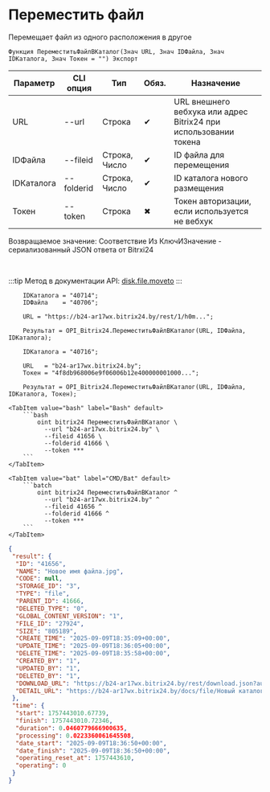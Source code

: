 ﻿---
sidebar_position: 9
description: Переместить файл и другие функции для работы с Bitrix24 в Открытом пакете интеграций - бесплатной open-source библиотеке интеграций для 1С:Предприятие 8, OneScript и CLI
keywords: [1C, 1С, 1С:Предприятие, 1С:Предприятие 8.3, API, Интеграция, Сервисы, Обмен, OneScript, CLI, Bitrix24]
---


# Переместить файл
 Перемещает файл из одного расположения в другое



`Функция ПереместитьФайлВКаталог(Знач URL, Знач IDФайла, Знач IDКаталога, Знач Токен = "") Экспорт`

  | Параметр | CLI опция | Тип | Обяз. | Назначение |
  |-|-|-|-|-|
  | URL | --url | Строка | &#x2714; | URL внешнего вебхука или адрес Bitrix24 при использовании токена |
  | IDФайла | --fileid | Строка, Число | &#x2714; | ID файла для перемещения |
  | IDКаталога | --folderid | Строка, Число | &#x2714; | ID каталога нового размещения |
  | Токен | --token | Строка | &#x2716; | Токен авторизации, если используется не вебхук |

  
  Возвращаемое значение:   Соответствие Из КлючИЗначение - сериализованный JSON ответа от Bitrxi24

<br/>

:::tip
Метод в документации API: [disk.file.moveto](https://dev.1c-bitrix.ru/rest_help/disk/file/disk_file_moveto.php)
:::
<br/>



```bsl title="Пример использования для 1С:Предприятие/OneScript"
    IDКаталога = "40714";
    IDФайла    = "40706";

    URL = "https://b24-ar17wx.bitrix24.by/rest/1/h0m...";

    Результат = OPI_Bitrix24.ПереместитьФайлВКаталог(URL, IDФайла, IDКаталога);

    IDКаталога = "40716";

    URL   = "b24-ar17wx.bitrix24.by";
    Токен = "4f8db968006e9f06006b12e400000001000...";

    Результат = OPI_Bitrix24.ПереместитьФайлВКаталог(URL, IDФайла, IDКаталога, Токен);
```
    

 <Tabs>
  
    <TabItem value="bash" label="Bash" default>
        ```bash
            oint bitrix24 ПереместитьФайлВКаталог \
              --url "b24-ar17wx.bitrix24.by" \
              --fileid 41656 \
              --folderid 41666 \
              --token ***
        ```
    </TabItem>
  
    <TabItem value="bat" label="CMD/Bat" default>
        ```batch
            oint bitrix24 ПереместитьФайлВКаталог ^
              --url "b24-ar17wx.bitrix24.by" ^
              --fileid 41656 ^
              --folderid 41666 ^
              --token ***
        ```
    </TabItem>
</Tabs>


```json title="Результат"
{
 "result": {
  "ID": "41656",
  "NAME": "Новое имя файла.jpg",
  "CODE": null,
  "STORAGE_ID": "3",
  "TYPE": "file",
  "PARENT_ID": 41666,
  "DELETED_TYPE": "0",
  "GLOBAL_CONTENT_VERSION": "1",
  "FILE_ID": "27924",
  "SIZE": "805189",
  "CREATE_TIME": "2025-09-09T18:35:09+00:00",
  "UPDATE_TIME": "2025-09-09T18:36:05+00:00",
  "DELETE_TIME": "2025-09-09T18:35:58+00:00",
  "CREATED_BY": "1",
  "UPDATED_BY": "1",
  "DELETED_BY": "1",
  "DOWNLOAD_URL": "https://b24-ar17wx.bitrix24.by/rest/download.json?auth=ef7fc068006e9f06006b12e400000001000007ed6f3d01800e0af50222c0e3c75d75fe&token=disk%7CaWQ9NDE2NTYmXz15UXVtbGdyRzlYSDlzVFNYUzVLSnFkZThBVU9hbDRmSA%3D%3D%7CImRvd25sb2FkfGRpc2t8YVdROU5ERTJOVFltWHoxNVVYVnRiR2R5UnpsWVNEbHpWRk5ZVXpWTFNuRmtaVGhCVlU5aGJEUm1TQT09fGVmN2ZjMDY4MDA2ZTlmMDYwMDZiMTJlNDAwMDAwMDAxMDAwMDA3ZWQ2ZjNkMDE4MDBlMGFmNTAyMjJjMGUzYzc1ZDc1ZmUi.R6Juo%2BubOpSZT8K%2Bnxa%2FmkSYf7lUeJlib7Fj4sd82ts%3D",
  "DETAIL_URL": "https://b24-ar17wx.bitrix24.by/docs/file/Новый каталог/Новый подкаталог/Новое имя файла.jpg"
 },
 "time": {
  "start": 1757443010.67739,
  "finish": 1757443010.72346,
  "duration": 0.0460779666900635,
  "processing": 0.0223360061645508,
  "date_start": "2025-09-09T18:36:50+00:00",
  "date_finish": "2025-09-09T18:36:50+00:00",
  "operating_reset_at": 1757443610,
  "operating": 0
 }
}
```
